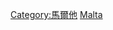 {{Commons category|Subdivisions of Malta}}
{{Catmore}}

[[Category:馬爾他|Category:馬爾他]]
[[Category:歐洲國家行政區劃|Malta]]